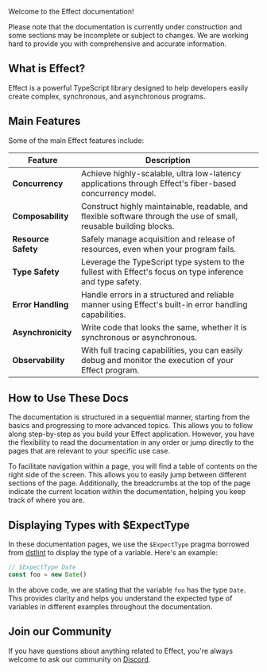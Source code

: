 
Welcome to the Effect documentation!

<Warning>
  Please note that the documentation is currently under construction and some
  sections may be incomplete or subject to changes. We are working hard to
  provide you with comprehensive and accurate information.
</Warning>

## What is Effect?

Effect is a powerful TypeScript library designed to help developers
easily create complex, synchronous, and asynchronous programs.

## Main Features

Some of the main Effect features include:

| **Feature**         | **Description**                                                                                                    |
| ------------------- | ------------------------------------------------------------------------------------------------------------------ |
| **Concurrency**     | Achieve highly-scalable, ultra low-latency applications through Effect's fiber-based concurrency model.            |
| **Composability**   | Construct highly maintainable, readable, and flexible software through the use of small, reusable building blocks. |
| **Resource Safety** | Safely manage acquisition and release of resources, even when your program fails.                                  |
| **Type Safety**     | Leverage the TypeScript type system to the fullest with Effect's focus on type inference and type safety.          |
| **Error Handling**  | Handle errors in a structured and reliable manner using Effect's built-in error handling capabilities.             |
| **Asynchronicity**  | Write code that looks the same, whether it is synchronous or asynchronous.                                         |
| **Observability**   | With full tracing capabilities, you can easily debug and monitor the execution of your Effect program.             |

## How to Use These Docs

The documentation is structured in a sequential manner, starting from the basics and progressing to more advanced topics. This allows you to follow along step-by-step as you build your Effect application. However, you have the flexibility to read the documentation in any order or jump directly to the pages that are relevant to your specific use case.

To facilitate navigation within a page, you will find a table of contents on the right side of the screen. This allows you to easily jump between different sections of the page. Additionally, the breadcrumbs at the top of the page indicate the current location within the documentation, helping you keep track of where you are.

## Displaying Types with $ExpectType

In these documentation pages, we use the `$ExpectType` pragma borrowed from [dstlint](https://github.com/microsoft/DefinitelyTyped-tools/tree/master/packages/dtslint) to display the type of a variable. Here's an example:

```ts
// $ExpectType Date
const foo = new Date()
```

In the above code, we are stating that the variable `foo` has the type `Date`. This provides clarity and helps you understand the expected type of variables in different examples throughout the documentation.

## Join our Community

If you have questions about anything related to Effect,
you're always welcome to ask our community on [Discord](https://discord.gg/effect-ts).
